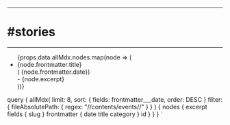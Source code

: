 

---
# #stories

---





<ul>
  {props.data.allMdx.nodes.map(node => (
    <li class="list" key={node.id}>
      <Link style={{fontSize:`2.0rem`}} to={node.fields.slug}>{node.frontmatter.title}</Link><br /> (
      {node.frontmatter.date})<br /> - {node.excerpt}
    </li>
  ))}
</ul>


query {
  allMdx(
  limit: 8, sort: { fields: frontmatter___date, order: DESC }
  filter: { fileAbsolutePath: { regex: "//contents/events//" } }
  ) {
    nodes {
      excerpt
      fields {
        slug
      }
      frontmatter {
        date
        title
        category
      }
      id
    }
  }
}
`

